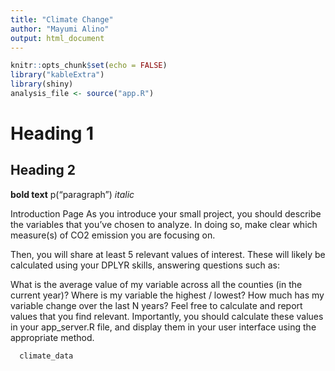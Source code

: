 ---
title: "Climate Change"
author: "Mayumi Alino"
output: html_document
---

```{r setup, include=FALSE}
knitr::opts_chunk$set(echo = FALSE)
library("kableExtra")
library(shiny)
analysis_file <- source("app.R")
```
# Heading 1
## Heading 2
**bold text**
p("paragraph")
_italic_

Introduction Page
As you introduce your small project, you should describe the variables that you've chosen to analyze. In doing so, make clear which measure(s) of CO2 emission you are focusing on. 

Then, you will share at least 5 relevant values of interest. These will likely be calculated using your DPLYR skills, answering questions such as: 

What is the average value of my variable across all the counties (in the current year)?
Where is my variable the highest / lowest?
How much has my variable change over the last N years?
Feel free to calculate and report values that you find relevant. Importantly, you should calculate these values in your app_server.R file, and display them in your user interface using the appropriate method. 

```{r echo=FALSE}
  climate_data
```